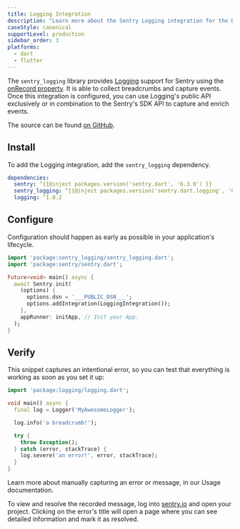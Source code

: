 ```yaml
---
title: Logging Integration
description: "Learn more about the Sentry Logging integration for the Dart SDK."
caseStyle: canonical
supportLevel: production
sidebar_order: 3
platforms:
  - dart
  - flutter
---
```


The `sentry_logging` library provides [Logging](https://pub.dev/packages/logging) support for Sentry using the [onRecord property](https://pub.dev/documentation/logging/latest/logging/Logger/onRecord.html). It is able to collect breadcrumbs and capture events. Once this integration is configured, you can use Logging's public API exclusively or in combination to the Sentry's SDK API to capture and enrich events.

The source can be found [on GitHub](https://github.com/getsentry/sentry-dart/tree/main/logging/).

## Install

To add the Logging integration, add the `sentry_logging` dependency.

```yml {filename:pubspec.yaml}
dependencies:
  sentry: ^{{@inject packages.version('sentry.dart', '6.3.0') }}
  sentry_logging: ^{{@inject packages.version('sentry.dart.logging', '6.3.0') }}
  logging: ^1.0.2
```

## Configure

Configuration should happen as early as possible in your application's lifecycle.


```dart
import 'package:sentry_logging/sentry_logging.dart';
import 'package:sentry/sentry.dart';

Future<void> main() async {
  await Sentry.init(
    (options) {
      options.dsn = '___PUBLIC_DSN___';
      options.addIntegration(LoggingIntegration());
    },
    appRunner: initApp, // Init your App.
  );
}
```

## Verify

This snippet captures an intentional error, so you can test that everything is working as soon as you set it up:

```dart
import 'package:logging/logging.dart';

void main() async {
  final log = Logger('MyAwesomeLogger');

  log.info('a breadcrumb!');

  try {
    throw Exception();
  } catch (error, stackTrace) {
    log.severe('an error!', error, stackTrace);
  }
}
```

<Alert>

Learn more about manually capturing an error or message, in our <PlatformLink to="/usage/">Usage documentation</PlatformLink>.

</Alert>

To view and resolve the recorded message, log into [sentry.io](https://sentry.io) and open your project. Clicking on the error's title will open a page where you can see detailed information and mark it as resolved.
